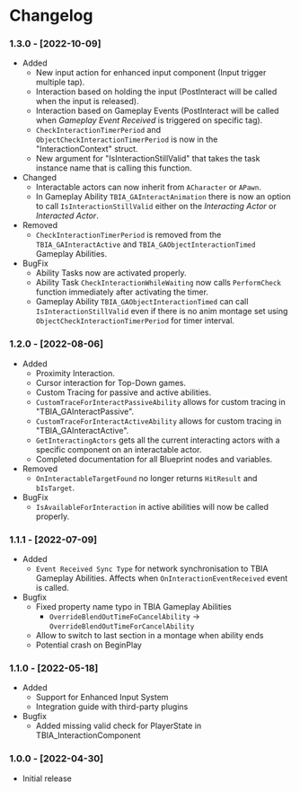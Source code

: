 
# Changelog

### 1.3.0 - [2022-10-09]

- Added
  - <UE version="4.27"/> <UE version="5.0"/> New input action for enhanced input component (Input trigger multiple tap).
  - <UE version="4.27"/> <UE version="5.0"/> Interaction based on holding the input (PostInteract will be called when the input is released).
  - <UE version="4.27"/> <UE version="5.0"/> Interaction based on Gameplay Events (PostInteract will be called when *Gameplay Event Received* is triggered on specific tag).
  - `CheckInteractionTimerPeriod` and `ObjectCheckInteractionTimerPeriod` is now in the "InteractionContext" struct.
  - New argument for "IsInteractionStillValid" that takes the task instance name that is calling this function.
- Changed
  - Interactable actors can now inherit from `ACharacter` or `APawn`.
  - In Gameplay Ability `TBIA_GAInteractAnimation` there is now an option to call `IsInteractionStillValid` either on the *Interacting Actor* or *Interacted Actor*.
- Removed
  - `CheckInteractionTimerPeriod` is removed from the `TBIA_GAInteractActive` and `TBIA_GAObjectInteractionTimed` Gameplay Abilities.
- BugFix
  - Ability Tasks now are activated properly.
  - Ability Task `CheckInteractionWhileWaiting` now calls `PerformCheck` function immediately after activating the timer.
  - Gameplay Ability `TBIA_GAObjectInteractionTimed` can call `IsInteractionStillValid` even if there is no anim montage set using `ObjectCheckInteractionTimerPeriod` for timer interval.

### 1.2.0 - [2022-08-06]
- Added
  - Proximity Interaction.
  - Cursor interaction for Top-Down games.
  - Custom Tracing for passive and active abilities.
  - `CustomTraceForInteractPassiveAbility` allows for custom tracing in "TBIA_GAInteractPassive".
  - `CustomTraceForInteractActiveAbility` allows for custom tracing in "TBIA_GAInteractActive".
  - `GetInteractingActors` gets all the current interacting actors with a specific component on an interactable actor.
  - Completed documentation for all Blueprint nodes and variables.
- Removed
  - <UE version="4.27"/> <UE version="5.0"/> <code>OnInteractableTargetFound</code> no longer returns <code>HitResult</code> and <code>bIsTarget</code>.
- BugFix
  - `IsAvailableForInteraction` in active abilities will now be called properly.

### 1.1.1 - [2022-07-09]
- Added
  - `Event Received Sync Type` for network synchronisation to TBIA Gameplay Abilities. Affects when `OnInteractionEventReceived` event is called.
- Bugfix
  - Fixed property name typo in TBIA Gameplay Abilities
    - `OverrideBlendOutTimeFoCancelAbility` → `OverrideBlendOutTimeForCancelAbility`
  - Allow to switch to last section in a montage when ability ends
  - <UE version="5.0"/> <UE version="4.27"/> Potential crash on BeginPlay

### 1.1.0 - [2022-05-18]
- Added
  - <UE version="5.0"/> <UE version="4.27"/> Support for Enhanced Input System
  - Integration guide with third-party plugins
- Bugfix
  - <UE version="5.0"/> Added missing valid check for PlayerState in TBIA_InteractionComponent

### 1.0.0 - [2022-04-30]
- Initial release
